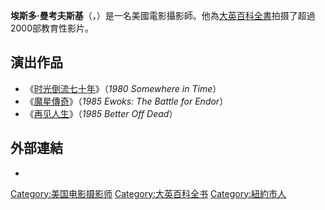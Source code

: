 {{BLP unsourced|time=2020-01-08}}
'''埃斯多·曼考夫斯基'''（{{lang-en|Isidore Mankofsky}}，{{bd|1931年|9月22日|}}）是一名美國電影攝影師。他為[[大英百科全書|大英百科全書]]拍摄了超過2000部教育性影片。

==演出作品==
*《[[时光倒流七十年|时光倒流七十年]]》（''1980 Somewhere in Time''）
*《[[魔星傳奇|魔星傳奇]]》（''1985 Ewoks: The Battle for Endor''）
*《[[再见人生|再见人生]]》（''1985 Better Off Dead''）

==外部連結==
*{{imdb|id=0542552}}

{{us-bio-stub}}
{{Authority control}}
{{DEFAULTSORT:Mankofsky}}
[[Category:美国电影摄影师|Category:美国电影摄影师]]
[[Category:大英百科全书|Category:大英百科全书]]
[[Category:紐約市人|Category:紐約市人]]